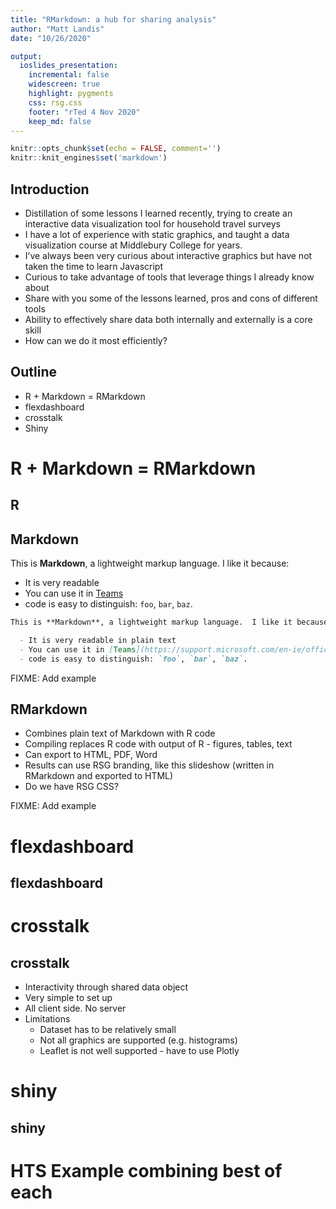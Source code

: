 ```yaml
---
title: "RMarkdown: a hub for sharing analysis"
author: "Matt Landis"
date: "10/26/2020"

output: 
  ioslides_presentation:
    incremental: false
    widescreen: true
    highlight: pygments
    css: rsg.css
    footer: "rTed 4 Nov 2020"
    keep_md: false
---
```


```r
knitr::opts_chunk$set(echo = FALSE, comment='')
knitr::knit_engines$set('markdown')

```


## Introduction

- Distillation of some lessons I learned recently, trying to create an interactive data visualization tool for household travel surveys
- I have a lot of experience with static graphics, and taught a data visualization course at Middlebury College for years.
- I've always been very curious about interactive graphics but have not taken the time to learn Javascript
- Curious to take advantage of tools that leverage things I already know about
- Share with you some of the lessons learned, pros and cons of different tools
- Ability to effectively share data both internally and externally is a core skill
- How can we do it most efficiently?    

## Outline

- R + Markdown = RMarkdown
- flexdashboard
- crosstalk
- Shiny

# R + Markdown = RMarkdown

## R

## Markdown

This is **Markdown**, a lightweight markup language.  I like it because:

  - It is very readable
  - You can use it in [Teams](https://support.microsoft.com/en-ie/office/use-markdown-formatting-in-teams-4d10bd65-55e2-4b2d-a1f3-2bebdcd2c772)
  - code is easy to distinguish: `foo`, `bar`, `baz`.

```markdown

This is **Markdown**, a lightweight markup language.  I like it because:

  - It is very readable in plain text
  - You can use it in [Teams](https://support.microsoft.com/en-ie/office/use-markdown-formatting-in-teams-4d10bd65-55e2-4b2d-a1f3-2bebdcd2c772)
  - code is easy to distinguish: `foo`, `bar`, `baz`.

```

FIXME: Add example

## RMarkdown

  - Combines plain text of Markdown with R code
  - Compiling replaces R code with output of R - figures, tables, text
  - Can export to HTML, PDF, Word
  - Results can use RSG branding, like this slideshow (written in RMarkdown and exported to HTML)
  - Do we have RSG CSS?

FIXME: Add example

# flexdashboard

## flexdashboard

# crosstalk

## crosstalk

  - Interactivity through shared data object
  - Very simple to set up
  - All client side.  No server
  - Limitations
    - Dataset has to be relatively small
    - Not all graphics are supported (e.g. histograms)
    - Leaflet is not well supported - have to use Plotly

# shiny

## shiny


# HTS Example combining best of each
